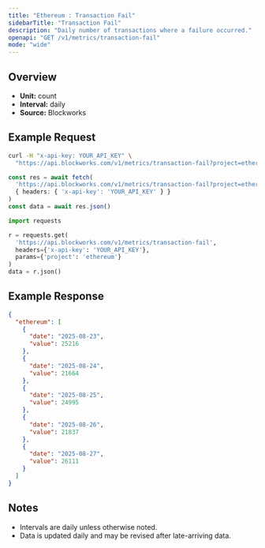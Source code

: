 ```yaml
---
title: "Ethereum : Transaction Fail"
sidebarTitle: "Transaction Fail"
description: "Daily number of transactions where a failure occurred."
openapi: "GET /v1/metrics/transaction-fail"
mode: "wide"
---
```


## Overview

- **Unit:** count
- **Interval:** daily
- **Source:** Blockworks

## Example Request

<CodeGroup>

```bash cURL
curl -H "x-api-key: YOUR_API_KEY" \
  "https://api.blockworks.com/v1/metrics/transaction-fail?project=ethereum"
```

```typescript TypeScript
const res = await fetch(
  'https://api.blockworks.com/v1/metrics/transaction-fail?project=ethereum',
  { headers: { 'x-api-key': 'YOUR_API_KEY' } }
)
const data = await res.json()
```

```python Python
import requests

r = requests.get(
  'https://api.blockworks.com/v1/metrics/transaction-fail',
  headers={'x-api-key': 'YOUR_API_KEY'},
  params={'project': 'ethereum'}
)
data = r.json()
```

</CodeGroup>

## Example Response

```json
{
  "ethereum": [
    {
      "date": "2025-08-23",
      "value": 25216
    },
    {
      "date": "2025-08-24",
      "value": 21664
    },
    {
      "date": "2025-08-25",
      "value": 24995
    },
    {
      "date": "2025-08-26",
      "value": 21837
    },
    {
      "date": "2025-08-27",
      "value": 26111
    }
  ]
}
```

## Notes
- Intervals are daily unless otherwise noted.
- Data is updated daily and may be revised after late-arriving data.
